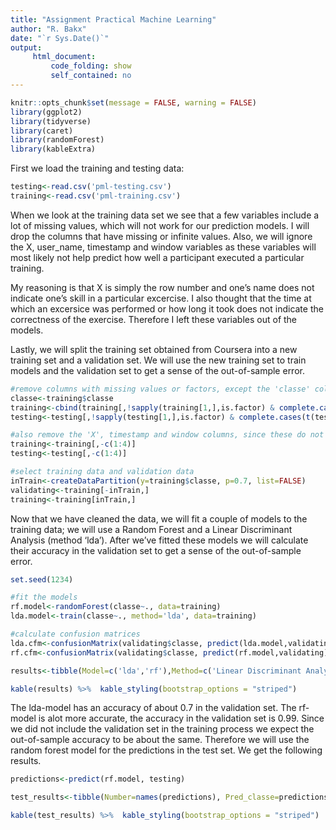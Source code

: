 ```yaml
---
title: "Assignment Practical Machine Learning"
author: "R. Bakx"
date: "`r Sys.Date()`"
output: 
     html_document:
         code_folding: show
         self_contained: no
---
```


```r
knitr::opts_chunk$set(message = FALSE, warning = FALSE)
library(ggplot2)
library(tidyverse)
library(caret)
library(randomForest)
library(kableExtra)
```

First we load the training and testing data:

```r
testing<-read.csv('pml-testing.csv')
training<-read.csv('pml-training.csv')
```

When we look at the training data set we see that a few variables include a lot of missing values, which will not work for our prediction models. I will drop the columns that have missing or infinite values. Also, we will ignore the X, user_name, timestamp and window variables as these variables will most likely not help predict how well a participant executed a particular training. 

My reasoning is that X is simply the row number and one's name does not indicate one's skill in a particular excercise. I also thought that the time at which an excersice was performed or how long it took does not indicate the correctness of the exercise. Therefore I left these variables out of the models. 

Lastly, we will split the training set obtained from Coursera into a new training set and a validation set. We will use the new training set to train models and the validation set to get a sense of the out-of-sample error.

```r
#remove columns with missing values or factors, except the 'classe' column
classe<-training$classe
training<-cbind(training[,!sapply(training[1,],is.factor) & complete.cases(t(training))],classe)
testing<-testing[,!sapply(testing[1,],is.factor) & complete.cases(t(testing))]

#also remove the 'X', timestamp and window columns, since these do not contribute to the model
training<-training[,-c(1:4)]
testing<-testing[,-c(1:4)]

#select training data and validation data
inTrain<-createDataPartition(y=training$classe, p=0.7, list=FALSE)
validating<-training[-inTrain,]
training<-training[inTrain,]

```

Now that we have cleaned the data, we will fit a couple of models to the training data; we will use a Random Forest and a Linear Discriminant Analysis (method 'lda'). After we've fitted these models we will calculate their accuracy in the validation set to get a sense of the out-of-sample error.

```r
set.seed(1234)

#fit the models
rf.model<-randomForest(classe~., data=training)
lda.model<-train(classe~., method='lda', data=training)

#calculate confusion matrices
lda.cfm<-confusionMatrix(validating$classe, predict(lda.model,validating))
rf.cfm<-confusionMatrix(validating$classe, predict(rf.model,validating))

results<-tibble(Model=c('lda','rf'),Method=c('Linear Discriminant Analysis', 'Random forest'), Accuracy=c(lda.cfm$overall[1],rf.cfm$overall[1]))

kable(results) %>%  kable_styling(bootstrap_options = "striped")

```

The lda-model has an accuracy of about 0.7 in the validation set. The rf-model is alot more accurate, the accuracy in the validation set is 0.99. Since we did not include the validation set in the training process we expect the out-of-sample accuracy to be about the same. Therefore we will use the random forest model for the predictions in the test set. We get the following results.

```r
predictions<-predict(rf.model, testing)

test_results<-tibble(Number=names(predictions), Pred_classe=predictions)

kable(test_results) %>%  kable_styling(bootstrap_options = "striped")

```

